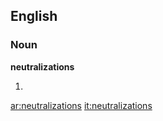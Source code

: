 ==English==

===Noun===
'''neutralizations'''

# {{plural of|[[neutralization]]}}

[[ar:neutralizations]]
[[it:neutralizations]]
